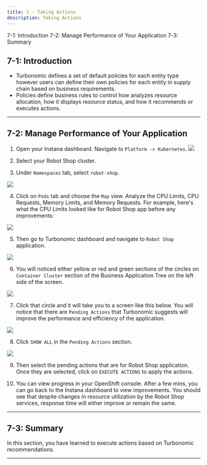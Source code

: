 ```yaml
---
title: 1 - Taking Actions
description: Taking Actions
---
```


<AnchorLinks>
  <AnchorLink>7-1: Introduction</AnchorLink>
  <AnchorLink>7-2: Manage Performance of Your Application</AnchorLink>
  <AnchorLink>7-3: Summary</AnchorLink>
</AnchorLinks>

## 7-1:  Introduction

- Turbonomic defines a set of default policies for each entity type however users can define their own policies for each entity in supply chain based on business requirements. 
- Policies define business rules to control how analyzes resource allocation, how it displays resource status, and how it recommends or executes actions.

***

## 7-2:  Manage Performance of Your Application

1) Open your Instana dashboard. Navigate to `Platform -> Kubernetes`. 
![](images/action-1.png)

2) Select your Robot Shop cluster.

3) Under `Namespaces` tab, select `robot-shop`. 

![](images/action-2.png)

4) Click on `Pods` tab and choose the `Map` view. Analyze the CPU Limits, CPU Requests, Memory Limits, and Memory Requests. For example, here's what the CPU Limits looked like for Robot Shop app before any improvements:

![](images/action-3.png)

5) Then go to Turbonomic dashboard and navigate to `Robot Shop` application. 

![](images/action-4.png)

6) You will noticed either yellow or red and green sections of the circles on `Container Cluster` section of the Business Application Tree on the left side of the screen. 

![](images/action-5.png)

7) Click that circle and it will take you to a screen like this below. You will notice that there are `Pending Actions` that Turbonomic suggests will improve the performance and efficiency of the application.

![](images/action-6.png)

8) Click `SHOW ALL` in the `Pending Actions` section. 

![](images/action-7.png)

9) Then select the pending actions that are for Robot Shop application. Once they are selected, click on `EXECUTE ACTIONS` to apply the actions.

10) You can view progress in your OpenShift console. After a few mins, you can go back to the Instana dashboard to view improvements. You should see that despite changes in resource utilization by the Robot Shop services, response time will either improve or remain the same.

***

## 7-3:  Summary

In this section, you have learned to execute actions based on Turbonomic recommendations.

***

